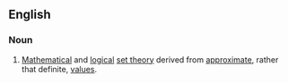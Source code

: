 ==English==
{{wikipedia}}
===Noun===
{{en-noun|sg=[[fuzzy]] [[set]]}}

# [[Mathematical]] and [[logical]] [[set theory]] derived from [[approximate]], rather that definite, [[value]]s.